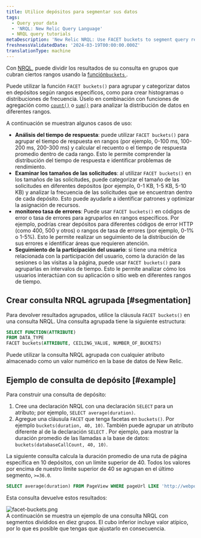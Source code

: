 ```yaml
---
title: Utilice depósitos para segmentar sus datos
tags:
  - Query your data
  - 'NRQL: New Relic Query Language'
  - NRQL query tutorials
metaDescription: 'New Relic NRQL: Use FACET buckets to segment query results into groups based on numerical values, then grouped into buckets that cover a range.'
freshnessValidatedDate: '2024-03-19T00:00:00.000Z'
translationType: machine
---
```


Con [NRQL](/docs/query-data/nrql-new-relic-query-language/getting-started/introduction-nrql), puede dividir los resultados de su consulta en grupos que cubran ciertos rangos usando la [función`buckets` ](/docs/query-your-data/nrql-new-relic-query-language/get-started/nrql-syntax-clauses-functions/#func-buckets).

Puede utilizar la función `FACET buckets()` para agrupar y categorizar datos en depósitos según rangos específicos, como para crear histogramas o distribuciones de frecuencia. Úselo en combinación con funciones de agregación como [`count()`](/docs/query-your-data/nrql-new-relic-query-language/get-started/nrql-syntax-clauses-functions/#func-count) o [`sum()`](/docs/query-your-data/nrql-new-relic-query-language/get-started/nrql-syntax-clauses-functions/#func-sum) para analizar la distribución de datos en diferentes rangos.

A continuación se muestran algunos casos de uso:

* **Análisis del tiempo de respuesta**: puede utilizar `FACET buckets()` para agrupar el tiempo de respuesta en rangos (por ejemplo, 0-100 ms, 100-200 ms, 200-300 ms) y calcular el recuento o el tiempo de respuesta promedio dentro de cada rango. Esto le permite comprender la distribución del tiempo de respuesta e identificar problemas de rendimiento.
* **Examinar los tamaños de las solicitudes**: al utilizar `FACET buckets()` en los tamaños de las solicitudes, puede categorizar el tamaño de las solicitudes en diferentes depósitos (por ejemplo, 0-1 KB, 1-5 KB, 5-10 KB) y analizar la frecuencia de las solicitudes que se encuentran dentro de cada depósito. Esto puede ayudarle a identificar patrones y optimizar la asignación de recursos.
* **monitoreo tasa de errores**: Puede usar `FACET buckets()` en códigos de error o tasa de errores para agruparlos en rangos específicos. Por ejemplo, podrías crear depósitos para diferentes códigos de error HTTP (como 400, 500 y otros) o rangos de tasa de errores (por ejemplo, 0-1% o 1-5%). Esto le permite realizar un seguimiento de la distribución de sus errores e identificar áreas que requieren atención.
* **Seguimiento de la participación del usuario**: si tiene una métrica relacionada con la participación del usuario, como la duración de las sesiones o las visitas a la página, puede usar `FACET buckets()` para agruparlas en intervalos de tiempo. Esto le permite analizar cómo los usuarios interactúan con su aplicación o sitio web en diferentes rangos de tiempo.

## Crear consulta NRQL agrupada [#segmentation]

Para devolver resultados agrupados, utilice la cláusula `FACET buckets()` en una consulta NRQL. Una consulta agrupada tiene la siguiente estructura:

```sql
SELECT FUNCTION(ATTRIBUTE) 
FROM DATA_TYPE 
FACET buckets(ATTRIBUTE, CEILING_VALUE, NUMBER_OF_BUCKETS)
```

Puede utilizar la consulta NRQL agrupada con cualquier atributo almacenado como un valor numérico en la base de datos de New Relic.

## Ejemplo de consulta de depósito [#example]

Para construir una consulta de depósito:

1. Cree una declaración NRQL con una declaración `SELECT` para un atributo; por ejemplo, `SELECT average(duration)`.
2. Agregue una cláusula `FACET` que tenga facetas en `buckets()`. Por ejemplo `buckets(duration, 40, 10)`. También puede agrupar un atributo diferente al de la declaración `SELECT` . Por ejemplo, para mostrar la duración promedio de las llamadas a la base de datos: `buckets(databaseCallCount, 40, 10)`.

La siguiente consulta calcula la duración promedio de una ruta de página específica en 10 depósitos, con un límite superior de 40. Todos los valores por encima de nuestro límite superior de 40 se agrupan en el último segmento, `>=36.0`.

```sql
SELECT average(duration) FROM PageView WHERE pageUrl LIKE 'http://webportal.telco%' SINCE 1 week ago FACET buckets(duration, 40, 10)
```

Esta consulta devuelve estos resultados:

<img title="facet-buckets.png" alt="facet-buckets.png" src="/images/queries-nrql_screenshot-full_facet-by-buckets-NRQL-query-builder.webp" />

<figcaption>
  A continuación se muestra un ejemplo de una consulta NRQL con segmentos divididos en diez grupos. El cubo inferior incluye valor atípico, por lo que es posible que tengas que ajustarlo en consecuencia.
</figcaption>